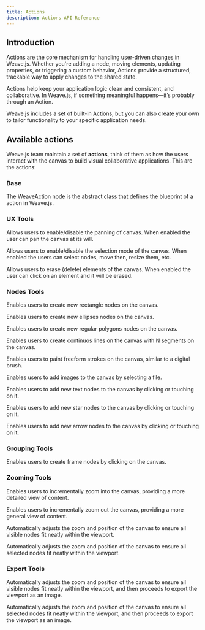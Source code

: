 ```yaml
---
title: Actions
description: Actions API Reference
---
```


## Introduction

Actions are the core mechanism for handling user-driven changes in Weave.js. Whether
you're adding a node, moving elements, updating properties, or triggering a custom behavior,
Actions provide a structured, trackable way to apply changes to the shared state.

Actions help keep your application logic clean and consistent, and collaborative. In Weave.js,
if something meaningful happens—it’s probably through an Action.

Weave.js includes a set of built-in Actions, but you can also create your own to tailor
functionality to your specific application needs.

## Available actions

Weave.js team maintain a set of **actions**, think of them as how the users interact with
the canvas to build visual collaborative applications. This are the actions:

### Base

<Cards>

<Card href="/docs/sdk/api-reference/actions/action" title='WeaveAction'>

The WeaveAction node is the abstract class that defines the blueprint of a action in Weave.js.

</Card>

</Cards>

### UX Tools

<Cards>

<Card href="/docs/sdk/api-reference/actions/move-tool" title='WeaveMoveToolAction'>

Allows users to enable/disable the panning of canvas. When enabled the user can pan the canvas
at its will.

</Card>

<Card href="/docs/sdk/api-reference/actions/selection-tool" title='WeaveSelectionToolAction'>

Allows users to enable/disable the selection mode of the canvas. When enabled the users can
select nodes, move then, resize them, etc.

</Card>

<Card href="/docs/sdk/api-reference/actions/eraser-tool" title='WeaveEraserToolAction'>

Allows users to erase (delete) elements of the canvas. When enabled the user can click on an
element and it will be erased.

</Card>

</Cards>

### Nodes Tools

<Cards>

<Card href="/docs/sdk/api-reference/actions/rectangle-tool" title='WeaveRectangleToolAction'>

Enables users to create new rectangle nodes on the canvas.

</Card>

<Card href="/docs/sdk/api-reference/actions/ellipse-tool" title='WeaveEllipseToolAction'>

Enables users to create new ellipses nodes on the canvas.

</Card>

<Card href="/docs/sdk/api-reference/actions/regular-polygon-tool" title='WeaveRegularPolygonToolAction'>

Enables users to create new regular polygons nodes on the canvas.

</Card>

<Card href="/docs/sdk/api-reference/actions/pen-tool" title='WeavePenToolAction'>

Enables users to create continuos lines on the canvas with N segments on the canvas.

</Card>

<Card href="/docs/sdk/api-reference/actions/brush-tool" title='WeaveBrushToolAction'>

Enables users to paint freeform strokes on the canvas, similar to a digital brush.

</Card>

<Card href="/docs/sdk/api-reference/actions/image-tool" title='WeaveImageToolAction'>

Enables users to add images to the canvas by selecting a file.

</Card>

<Card href="/docs/sdk/api-reference/actions/text-tool" title='WeaveTextToolAction'>

Enables users to add new text nodes to the canvas by clicking or touching on it.

</Card>

<Card href="/docs/sdk/api-reference/actions/star-tool" title='WeaveStarToolAction'>

Enables users to add new star nodes to the canvas by clicking or touching on it.

</Card>

<Card href="/docs/sdk/api-reference/actions/arrow-tool" title='WeaveArrowToolAction'>

Enables users to add new arrow nodes to the canvas by clicking or touching on it.

</Card>

</Cards>

### Grouping Tools

<Cards>

<Card href="/docs/sdk/api-reference/actions/frame-tool" title='WeaveFrameToolAction'>

Enables users to create frame nodes by clicking on the canvas.

</Card>

</Cards>

### Zooming Tools

<Cards>

<Card href="/docs/sdk/api-reference/actions/zoom-in-tool" title='WeaveZoomInToolAction'>

Enables users to incrementally zoom into the canvas, providing a more detailed view of
content.

</Card>

<Card href="/docs/sdk/api-reference/actions/zoom-out-tool" title='WeaveZoomOutToolAction'>

Enables users to incrementally zoom out the canvas, providing a more general view of
content.

</Card><Card href="/docs/sdk/api-reference/actions/fit-to-screen-tool" title='WeaveFitToScreenToolAction'>

Automatically adjusts the zoom and position of the canvas to ensure all visible nodes
fit neatly within the viewport.

</Card>

<Card href="/docs/sdk/api-reference/actions/fit-to-selection-tool" title='WeaveFitToSelectionToolAction'>

Automatically adjusts the zoom and position of the canvas to ensure all selected nodes
fit neatly within the viewport.

</Card>

</Cards>

### Export Tools

<Cards>

<Card href="/docs/sdk/api-reference/actions/export-stage-tool" title='WeaveExportStageToolAction'>

Automatically adjusts the zoom and position of the canvas to ensure all visible nodes
fit neatly within the viewport, and then proceeds to export the viewport as an image.

</Card>

<Card href="/docs/sdk/api-reference/actions/export-node-tool" title='WeaveExportNodeToolAction'>

Automatically adjusts the zoom and position of the canvas to ensure all selected nodes
fit neatly within the viewport, and then proceeds to export the viewport as an image.

</Card>

</Cards>
